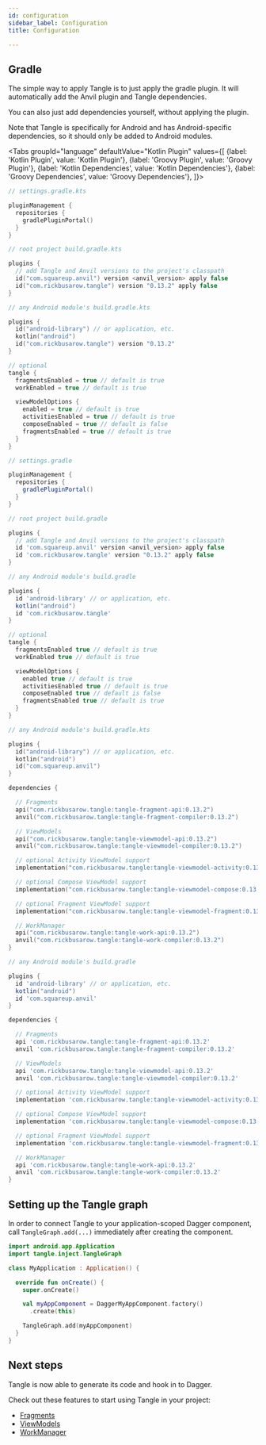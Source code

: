 ```yaml
---
id: configuration
sidebar_label: Configuration
title: Configuration

---
```



## Gradle

The simple way to apply Tangle is to just apply the gradle plugin. It will automatically add the
Anvil plugin and Tangle dependencies.

You can also just add dependencies yourself, without applying the plugin.

Note that Tangle is specifically for Android and has Android-specific dependencies,
so it should only be added to Android modules.

<Tabs groupId="language"
  defaultValue="Kotlin Plugin"
  values={[
    {label: 'Kotlin Plugin', value: 'Kotlin Plugin'},
    {label: 'Groovy Plugin', value: 'Groovy Plugin'},
    {label: 'Kotlin Dependencies', value: 'Kotlin Dependencies'},
    {label: 'Groovy Dependencies', value: 'Groovy Dependencies'},
]}>

<TabItem value="Kotlin Plugin">

```kotlin
// settings.gradle.kts

pluginManagement {
  repositories {
    gradlePluginPortal()
  }
}
```

```kotlin
// root project build.gradle.kts

plugins {
  // add Tangle and Anvil versions to the project's classpath
  id("com.squareup.anvil") version <anvil_version> apply false
  id("com.rickbusarow.tangle") version "0.13.2" apply false
}
```

```kotlin
// any Android module's build.gradle.kts

plugins {
  id("android-library") // or application, etc.
  kotlin("android")
  id("com.rickbusarow.tangle") version "0.13.2"
}

// optional
tangle {
  fragmentsEnabled = true // default is true
  workEnabled = true // default is true

  viewModelOptions {
    enabled = true // default is true
    activitiesEnabled = true // default is true
    composeEnabled = true // default is false
    fragmentsEnabled = true // default is true
  }
}
```

</TabItem>

<TabItem value="Groovy Plugin">

```groovy
// settings.gradle

pluginManagement {
  repositories {
    gradlePluginPortal()
  }
}
```

```groovy
// root project build.gradle

plugins {
  // add Tangle and Anvil versions to the project's classpath
  id 'com.squareup.anvil' version <anvil_version> apply false
  id 'com.rickbusarow.tangle' version "0.13.2" apply false
}
```

```groovy
// any Android module's build.gradle

plugins {
  id 'android-library' // or application, etc.
  kotlin("android")
  id 'com.rickbusarow.tangle'
}

// optional
tangle {
  fragmentsEnabled true // default is true
  workEnabled true // default is true

  viewModelOptions {
    enabled true // default is true
    activitiesEnabled true // default is true
    composeEnabled true // default is false
    fragmentsEnabled true // default is true
  }
}
```

</TabItem>

<TabItem value="Kotlin Dependencies">

```kotlin
// any Android module's build.gradle.kts

plugins {
  id("android-library") // or application, etc.
  kotlin("android")
  id("com.squareup.anvil")
}

dependencies {

  // Fragments
  api("com.rickbusarow.tangle:tangle-fragment-api:0.13.2")
  anvil("com.rickbusarow.tangle:tangle-fragment-compiler:0.13.2")

  // ViewModels
  api("com.rickbusarow.tangle:tangle-viewmodel-api:0.13.2")
  anvil("com.rickbusarow.tangle:tangle-viewmodel-compiler:0.13.2")

  // optional Activity ViewModel support
  implementation("com.rickbusarow.tangle:tangle-viewmodel-activity:0.13.2")

  // optional Compose ViewModel support
  implementation("com.rickbusarow.tangle:tangle-viewmodel-compose:0.13.2")

  // optional Fragment ViewModel support
  implementation("com.rickbusarow.tangle:tangle-viewmodel-fragment:0.13.2")

  // WorkManager
  api("com.rickbusarow.tangle:tangle-work-api:0.13.2")
  anvil("com.rickbusarow.tangle:tangle-work-compiler:0.13.2")
}
```

</TabItem>

<TabItem value="Groovy Dependencies">

```groovy
// any Android module's build.gradle

plugins {
  id 'android-library' // or application, etc.
  kotlin("android")
  id 'com.squareup.anvil'
}

dependencies {

  // Fragments
  api 'com.rickbusarow.tangle:tangle-fragment-api:0.13.2'
  anvil 'com.rickbusarow.tangle:tangle-fragment-compiler:0.13.2'

  // ViewModels
  api 'com.rickbusarow.tangle:tangle-viewmodel-api:0.13.2'
  anvil 'com.rickbusarow.tangle:tangle-viewmodel-compiler:0.13.2'

  // optional Activity ViewModel support
  implementation 'com.rickbusarow.tangle:tangle-viewmodel-activity:0.13.2'

  // optional Compose ViewModel support
  implementation 'com.rickbusarow.tangle:tangle-viewmodel-compose:0.13.2'

  // optional Fragment ViewModel support
  implementation 'com.rickbusarow.tangle:tangle-viewmodel-fragment:0.13.2'

  // WorkManager
  api 'com.rickbusarow.tangle:tangle-work-api:0.13.2'
  anvil 'com.rickbusarow.tangle:tangle-work-compiler:0.13.2'
}
```
</TabItem>

</Tabs>

## Setting up the Tangle graph

In order to connect Tangle to your application-scoped Dagger component,
call `TangleGraph.add(...)` immediately after creating the component.

```kotlin
import android.app.Application
import tangle.inject.TangleGraph

class MyApplication : Application() {

  override fun onCreate() {
    super.onCreate()

    val myAppComponent = DaggerMyAppComponent.factory()
      .create(this)

    TangleGraph.add(myAppComponent)
  }
}
```
## Next steps

Tangle is now able to generate its code and hook in to Dagger.

Check out these features to start using Tangle in your project:
- [Fragments](fragments/fragments.mdx)
- [ViewModels](viewModels/viewModels.md)
- [WorkManager](workManager/workManager.md)
